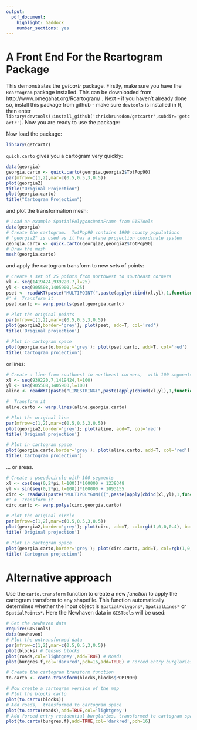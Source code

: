 ```yaml
---
output:
  pdf_document:
    highlight: haddock
    number_sections: yes
---
```

A Front End For the Rcartogram Package
========================================================

This demonstrates the *getcartr* package. Firstly,  make sure you have the `Rcartogram` package installed.  This can be downloaded from http://www.omegahat.org/Rcartogram/ .
Next - if you haven't already done so, install this package from github - make sure `devtools` is installed in R,  then enter
`library(devtools);install_github('chrisbrunsdon/getcartr',subdir='getcartr')`.
Now you are ready to use the package:

Now load the package:
```r
library(getcartr)
```

`quick.carto` gives you a cartogram very quickly:

```r
data(georgia)
georgia.carto <- quick.carto(georgia,georgia2$TotPop90)
par(mfrow=c(1,2),mar=c(0.5,0.5,3,0.5))
plot(georgia2)
title("Original Projection")
plot(georgia.carto)
title("Cartogram Projection")
```
\newpage

and plot the transformation mesh:

```r
# Load an example SpatialPolygonsDataFrame from GISTools
data(georgia)
# Create the cartogram.  TotPop90 contains 1990 county populations
# "georgia2" is used as it has a plane projection coordinate system
georgia.carto <- quick.carto(georgia2,georgia2$TotPop90)
# Draw the mesh
mesh(georgia.carto)
```

\newpage
and apply the cartogram transform to new sets of points:
```r
# Create a set of 25 points from northwest to southeast corners
xl <- seq(1419424,939220.7,l=25)
yl <- seq(905508,1405900,l=25)
pset <- readWKT(paste("MULTIPOINT(",paste(apply(cbind(xl,yl),1,function(x) paste("(",x[1],x[2],")")),collapse=","),")"))
#' #  Transform it
pset.carto <- warp.points(pset,georgia.carto)

# Plot the original points
par(mfrow=c(1,2),mar=c(0.5,0.5,3,0.5))
plot(georgia2,border='grey'); plot(pset, add=T, col='red')
title('Original projection')

# Plot in cartogram space
plot(georgia.carto,border='grey'); plot(pset.carto, add=T, col='red')
title('Cartogram projection')
```

\newpage
or lines:
```r
# Create a line from southwest to northeast corners,  with 100 segments
xl <- seq(939220.7,1419424,l=100)
yl <- seq(905508,1405900,l=100)
aline <- readWKT(paste("LINESTRING(",paste(apply(cbind(xl,yl),1,function(x) paste(x[1],x[2])),collapse=","),")"))

#  Transform it
aline.carto <- warp.lines(aline,georgia.carto)

# Plot the original line
par(mfrow=c(1,2),mar=c(0.5,0.5,3,0.5))
plot(georgia2,border='grey'); plot(aline, add=T, col='red')
title('Original projection')

# Plot in cartogram space
plot(georgia.carto,border='grey'); plot(aline.carto, add=T, col='red')
title('Cartogram projection')
```

\newpage
... or areas.
```r
# Create a pseudocircle with 100 segments
xl <- cos(seq(0,2*pi,l=100))*100000 + 1239348
yl <- sin(seq(0,2*pi,l=100))*100000 + 1093155
circ <- readWKT(paste("MULTIPOLYGON(((",paste(apply(cbind(xl,yl),1,function(x) sprintf("%7.0f %7.0f",x[1],x[2])),collapse=","),")))"))
#' #  Transform it
circ.carto <- warp.polys(circ,georgia.carto)

# Plot the original circle
par(mfrow=c(1,2),mar=c(0.5,0.5,3,0.5))
plot(georgia2,border='grey'); plot(circ, add=T, col=rgb(1,0,0,0.4), border=NA)
title('Original projection')

# Plot in cartogram space
plot(georgia.carto,border='grey'); plot(circ.carto, add=T, col=rgb(1,0,0,0.4), border=NA)
title('Cartogram projection')
```

\newpage

# Alternative approach
Use the `carto.transform` function to create a new *function* to apply the cartogram transform to any shapefile.  This function automatically determines whether the input object is `SpatialPolygons*`, `SpatialLines*` or `SpatialPoints*`.  Here the Newhaven data in `GISTools` will be used:
```r
# Get the newhaven data
require(GISTools)
data(newhaven)
# Plot the untransformed data
par(mfrow=c(1,2),mar=c(0.5,0.5,3,0.5))
plot(blocks) # Census blocks
plot(roads,col='lightgrey',add=TRUE) # Roads
plot(burgres.f,col='darkred',pch=16,add=TRUE) # Forced entry burglaries

# Create the cartogram transform function
to.carto <- carto.transform(blocks,blocks$POP1990)

# Now create a cartogram version of the map
# Plot the blocks carto
plot(to.carto(blocks))
# Add roads,  transformed to cartogram space
plot(to.carto(roads),add=TRUE,col='lightgrey')
# Add forced entry residential burglaries, transformed to cartogram space
plot(to.carto(burgres.f),add=TRUE,col='darkred',pch=16)
```


